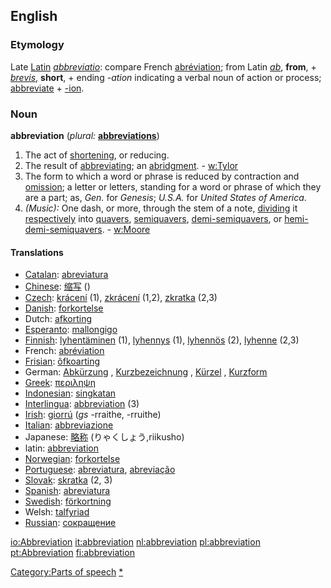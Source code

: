 {{wikipedia}}
{{Wikisource1911Enc|Abbreviation}}
==English==

===Etymology===
Late [[Latin]] ''[[abbreviatio]]'': compare French [[abréviation]]; from Latin ''[[ab]]'', '''from''', + ''[[brevis]]'', '''short''', + ending ''-ation'' indicating a verbal noun of action or process; [[abbreviate]] + [[-ion]].

===Noun===
'''abbreviation'''  (''plural:'' '''[[abbreviations]]''')
#The act of [[shortening]], or reducing.
#The result of [[abbreviating]]; an [[abridgment]]. - [[w:Tylor]]
#The form to which a word or phrase is reduced by contraction and [[omission]]; a letter or letters, standing for a word or phrase of which they are a part; as, ''Gen.'' for ''Genesis''; ''U.S.A.'' for ''United States of America''.
#''(Music):'' One dash, or more, through the stem of a note, [[dividing]] it [[respectively]] into [[quavers]], [[semiquavers]], [[demi-semiquavers]], or [[hemi-demi-semiquavers]]. - [[w:Moore]]

====Translations====
*[[Catalan]]: [[abreviatura]] {{f}}
*[[Chinese]]: [[缩写]] ()
*[[Czech]]: [[krácení]] {{n}} (1), [[zkrácení]] {{n}} (1,2), [[zkratka]] {{f}} (2,3)
*[[Danish]]: [[forkortelse]] {{c}}
*Dutch: [[afkorting]] {{f}}
*[[Esperanto]]: [[mallongigo]]
*[[Finnish]]: [[lyhentäminen]] (1), [[lyhennys]] (1), [[lyhennös]] (2), [[lyhenne]] (2,3)
*French: [[abréviation]] {{f}}
*[[Frisian]]: [[ôfkoarting]]
*German: [[Abkürzung]] {{f}}, [[Kurzbezeichnung]] {{f}}, [[Kürzel]] {{n}}, [[Kurzform]] {{f}}
*[[Greek]]: [[περιληψη]]
*[[Indonesian]]: [[singkat]]an
*[[Interlingua]]: [[abbreviation]] (3)
*[[Irish]]: [[giorrú]] {{m}} (''gs'' -rraithe, {{p}} -rruithe)
*[[Italian]]: [[abbreviazione]]
*Japanese: [[略称]] (りゃくしょう,riikusho)
*latin: [[abbreviation]]
*[[Norwegian]]: [[forkortelse]]
*[[Portuguese]]: [[abreviatura]], [[abreviação]]
*[[Slovak]]: [[skratka]]  {{f}}  (2, 3)
*[[Spanish]]: [[abreviatura]] {{f}}
*[[Swedish]]: [[förkortning]] {{c}}
*Welsh: [[talfyriad]] {{m}}
*[[Russian]]: [[сокрaщение]]

[[Category:Parts of speech]]
[[Category:Abbreviations|*]]

[[io:Abbreviation]]
[[it:abbreviation]]
[[nl:abbreviation]]
[[pl:abbreviation]]
[[pt:Abbreviation]]
[[fi:abbreviation]]